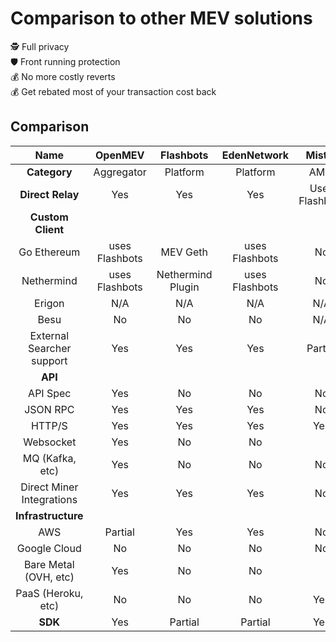 # Comparison to other MEV solutions


🕵️ Full privacy <br />
🛡️ Front running protection <br />
💰 No more costly reverts <br />
💰 Get rebated most of your transaction cost back <br />


## Comparison

|         **Name**          |  **OpenMEV**   |   **Flashbots**   | **EdenNetwork** |   **Mist X**   |  **CowSwap**   |
| :-----------------------: | :------------: | :---------------: | :-------------: | :------------: | :------------: |
|       **Category**        |   Aggregator   |     Platform      |    Platform     |      AMM       |      AMM       |
|     **Direct Relay**      |      Yes       |        Yes        |       Yes       | Uses Flashbots | Uses Flashbots |
|     **Custom Client**     |                |                   |                 |                |                |
|       Go Ethereum       | uses Flashbots |     MEV Geth      | uses Flashbots  |       No       |       No       |
|        Nethermind       | uses Flashbots | Nethermind Plugin | uses Flashbots  |       No       |       No       |
|          Erigon         |      N/A       |        N/A        |       N/A       |      N/A       |      N/A       |
|           Besu          |       No       |        No         |       No        |      N/A       |      N/A       |
| External Searcher support |      Yes       |        Yes        |       Yes       |    Partial     |    Partial     |
|          **API**          |                |                   |                 |                |                |
|         API Spec        |      Yes       |        No         |       No        |       No       |       No       |
|         JSON RPC        |      Yes       |        Yes        |       Yes       |       No       |       No       |
|          HTTP/S         |      Yes       |        Yes        |       Yes       |      Yes       |      Yes       |
|        Websocket        |      Yes       |        No         |       No        |                |                |
|    MQ (Kafka, etc)    |      Yes       |        No         |       No        |       No       |       No       |
| Direct Miner Integrations |      Yes       |        Yes        |       Yes       |       No       |       No       |
|    **Infrastructure**     |                |                   |                 |                |                |
|           AWS           |    Partial     |        Yes        |       Yes       |       No       |       No       |
|       Google Cloud      |       No       |        No         |       No        |       No       |       No       |
| Bare Metal (OVH, etc) |      Yes       |        No         |       No        |              |              |
|  PaaS (Heroku, etc)   |       No       |        No         |       No        |      Yes       |              |
|          **SDK**          |      Yes       |      Partial      |     Partial     |      Yes       |              |
